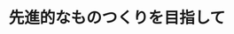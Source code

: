 ﻿---
title: "先進的なものつくりを目指して"
category: "工学院"
vol: 63
interviewee: "萩原 一郎 "
url: ""
tags: ["データベース","設計","データ","デジタル","モノ"]
pdf: "63-4.pdf"
career: ""
preface: "現在、モノ開発の主流はデジタル設計技術を用いたデータベースによる開発である。萩原ではデータベースによる開発をすすめる技術である「リバースエンジニアリング」の研究を行っている。また、実際にデジタル設計技術を用いて自動車の部材等の開発を行い、自動車の軽量化に関する研究も行っている。"
---
